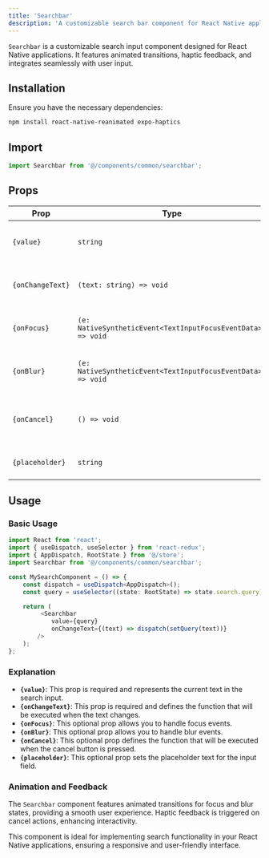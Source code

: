 ```yaml
---
title: 'Searchbar'
description: 'A customizable search bar component for React Native applications with animation and haptic feedback.'
---
```


`Searchbar` is a customizable search input component designed for React Native applications. It features animated transitions, haptic feedback, and integrates seamlessly with user input.

## Installation

Ensure you have the necessary dependencies:

```bash
npm install react-native-reanimated expo-haptics
```

## Import

```javascript
import Searchbar from '@/components/common/searchbar';
```


## Props

| Prop            | Type                                             | Required | Description                                           |
|-----------------|--------------------------------------------------|----------|-------------------------------------------------------|
| `{value}`       | `string`                                        | Yes      | The current value of the search input.                |
| `{onChangeText}`| `(text: string) => void`                        | Yes      | Function to call when the text changes.               |
| `{onFocus}`     | `(e: NativeSyntheticEvent<TextInputFocusEventData>) => void` | No       | Function to call when the input is focused.           |
| `{onBlur}`      | `(e: NativeSyntheticEvent<TextInputFocusEventData>) => void` | No       | Function to call when the input loses focus.          |
| `{onCancel}`    | `() => void`                                   | No       | Function to call when the cancel button is pressed.   |
| `{placeholder}` | `string`                                       | No       | Placeholder text for the input.                       |

## Usage

### Basic Usage

```typescript
import React from 'react';
import { useDispatch, useSelector } from 'react-redux';
import { AppDispatch, RootState } from '@/store';
import Searchbar from '@/components/common/searchbar';

const MySearchComponent = () => {
    const dispatch = useDispatch<AppDispatch>();
    const query = useSelector((state: RootState) => state.search.query);

    return (
         <Searchbar
            value={query}
            onChangeText={(text) => dispatch(setQuery(text))}
        />
    );
};
```

### Explanation

- **`{value}`**: This prop is required and represents the current text in the search input.
- **`{onChangeText}`**: This prop is required and defines the function that will be executed when the text changes.
- **`{onFocus}`**: This optional prop allows you to handle focus events.
- **`{onBlur}`**: This optional prop allows you to handle blur events.
- **`{onCancel}`**: This optional prop defines the function that will be executed when the cancel button is pressed.
- **`{placeholder}`**: This optional prop sets the placeholder text for the input field.

### Animation and Feedback

The `Searchbar` component features animated transitions for focus and blur states, providing a smooth user experience. Haptic feedback is triggered on cancel actions, enhancing interactivity.

This component is ideal for implementing search functionality in your React Native applications, ensuring a responsive and user-friendly interface.